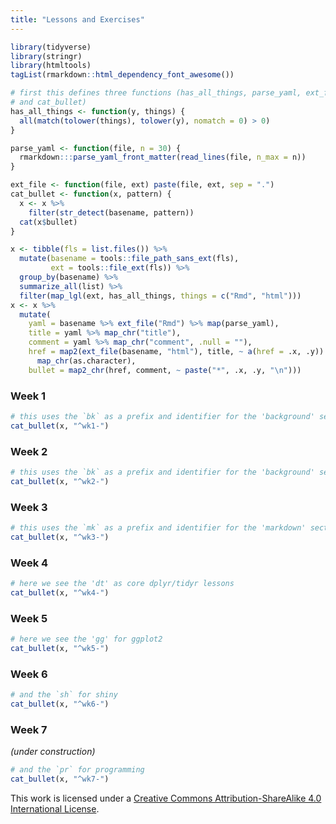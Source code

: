 ```yaml
---
title: "Lessons and Exercises"
---
```


```r
library(tidyverse)
library(stringr)
library(htmltools)
tagList(rmarkdown::html_dependency_font_awesome())
```

```r
# first this defines three functions (has_all_things, parse_yaml, ext_file,  
# and cat_bullet)
has_all_things <- function(y, things) {
  all(match(tolower(things), tolower(y), nomatch = 0) > 0)
}

parse_yaml <- function(file, n = 30) {
  rmarkdown:::parse_yaml_front_matter(read_lines(file, n_max = n))
}

ext_file <- function(file, ext) paste(file, ext, sep = ".")
cat_bullet <- function(x, pattern) {
  x <- x %>% 
    filter(str_detect(basename, pattern))
  cat(x$bullet)
}
```

```r
x <- tibble(fls = list.files()) %>%
  mutate(basename = tools::file_path_sans_ext(fls),
         ext = tools::file_ext(fls)) %>% 
  group_by(basename) %>% 
  summarize_all(list) %>% 
  filter(map_lgl(ext, has_all_things, things = c("Rmd", "html")))
x <- x %>% 
  mutate(
    yaml = basename %>% ext_file("Rmd") %>% map(parse_yaml),
    title = yaml %>% map_chr("title"),
    comment = yaml %>% map_chr("comment", .null = ""),
    href = map2(ext_file(basename, "html"), title, ~ a(href = .x, .y)) %>%
      map_chr(as.character),
    bullet = map2_chr(href, comment, ~ paste("*", .x, .y, "\n")))
```

### Week 1

```r
# this uses the `bk` as a prefix and identifier for the 'background' section
cat_bullet(x, "^wk1-")
```


### Week 2

```r
# this uses the `bk` as a prefix and identifier for the 'background' section
cat_bullet(x, "^wk2-")
```

### Week 3

```r
# this uses the `mk` as a prefix and identifier for the 'markdown' section
cat_bullet(x, "^wk3-")
```

### Week 4

```r
# here we see the 'dt' as core dplyr/tidyr lessons
cat_bullet(x, "^wk4-")
```

### Week 5

```r
# here we see the 'gg' for ggplot2 
cat_bullet(x, "^wk5-")
```

### Week 6

```r
# and the `sh` for shiny
cat_bullet(x, "^wk6-")
```

### Week 7

*(under construction)*

```r
# and the `pr` for programming
cat_bullet(x, "^wk7-")
```

This work is licensed under a [Creative Commons Attribution-ShareAlike 4.0 International License](https://creativecommons.org/licenses/by-sa/4.0/).

